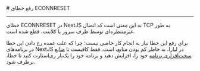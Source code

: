 

<Layout>
<Head>
<title>مستندات رفع خطای ECONNRESET در NextJS - لیارا</title>
<meta property="og:title" content="مستندات خدمات رایانش ابری لیارا" />
<meta property="og:description" content="مستندات مربوط به رفع خطای ECONNRESET یا Error Connection Reset در پلتفرم NextJS در لیارا"  />
<meta property="og:image" content="https://files.liara.ir/liara/logos/liara-poster.jpg" />
</Head>
# رفع خطای ECONNRESET
<hr className="mb-2" />

خطای ECONNRESET در NextJS به این معنی است که اتصال TCP به طور غیرمنتظره‌ای توسط طرف سرور یا کلاینت، قطع شده است.

برای رفع این خطا نیاز به انجام کار خاصی نیست؛ چرا که علت عمده رخ دادن این خطا در برنامه‌های NextJS در لیارا، به خاطر کم بودن منابع، است. فقط کافیست تا <a href="/paas/details/plans/hardware-plans" className="text-[#2196f3] ">منابع سخت‌افزاری برنامه</a> خود را، افزایش دهید و برنامه خود را یک‌بار ری‌استارت کنید تا خطا، برطرف شود.
</Layout>